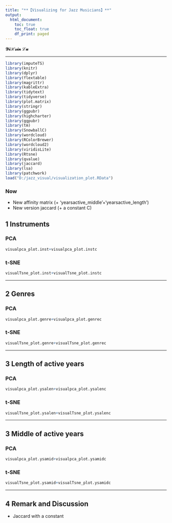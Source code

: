 ```yaml
---
title: "**【Visualizing for Jazz Musicians】**"
output: 
  html_document:
    toc: true
    toc_float: true
    df_print: paged
---
```


**$\mathcal{YiHsin}\;\mathcal{Lu}$**

****

  
```r
library(imputeTS)
library(knitr)
library(dplyr)
library(flextable)
library(magrittr)
library(kableExtra)
library(tidytext)
library(tidyverse)
library(plot.matrix)
library(stringr)
library(ggpubr)
library(highcharter)
library(ggpubr)
library(tm)
library(SnowballC)
library(wordcloud)
library(RColorBrewer)
library(wordcloud2)
library(viridisLite)
library(Rtsne)
library(qvalue)
library(jaccard)
library(lsa)
library(patchwork)
load("D:/jazz_visual/visualization_plot.RData")
```



### **Now**

* New affinity matrix (+ 'yearsactive_middle'+'yearsactive_length')
* New version jaccard (+ a constant C)

## **1 Instruments**{.tabset}

### **PCA**

```r
visualpca_plot.inst+visualpca_plot.instc
```

### **t-SNE**

```r
visualTsne_plot.inst+visualTsne_plot.instc
```

****

## **2 Genres**{.tabset}

### **PCA**

```r
visualpca_plot.genre+visualpca_plot.genrec
```

### **t-SNE**

```r
visualTsne_plot.genre+visualTsne_plot.genrec
```

****

## **3 Length of active years**{.tabset}

### **PCA**

```r
visualpca_plot.ysalen+visualpca_plot.ysalenc
```

### **t-SNE**

```r
visualTsne_plot.ysalen+visualTsne_plot.ysalenc
```

****

## **3 Middle of active years**{.tabset}

### **PCA**

```r
visualpca_plot.ysamid+visualpca_plot.ysamidc
```

### **t-SNE**

```r
visualTsne_plot.ysamid+visualTsne_plot.ysamidc
```

****

## **4 Remark and Discussion**

* Jaccard with a constant 
